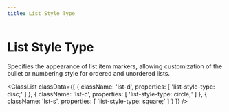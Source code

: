 ```yaml
---
title: List Style Type
---
```



# List Style Type

Specifies the appearance of list item markers, allowing customization of the bullet or numbering style for ordered and unordered lists.

<ClassList
  classData={[
    {
        className: 'lst-d',
        properties: [
            'list-style-type: disc;'
        ]
    },
    {
        className: 'lst-c',
        properties: [
            'list-style-type: circle;'
        ]
    },
    {
        className: 'lst-s',
        properties: [
            'list-style-type: square;'
        ]
    }
  ]}
/>